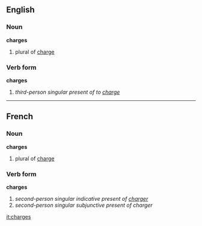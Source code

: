 ==English==
===Noun===
'''charges'''

# plural of [[charge]]

===Verb form===
'''charges'''

# ''third-person singular present of to [[charge]]''

----

==French==
===Noun===
'''charges'''

# plural of [[charge]]

===Verb form===
'''charges'''

# ''second-person singular indicative present of [[charger]]''
# ''second-person singular subjunctive present of charger''

[[it:charges]]